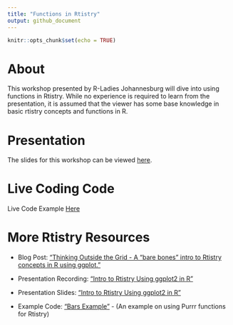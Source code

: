 ```yaml
---
title: "Functions in Rtistry"
output: github_document
---
```


```r
knitr::opts_chunk$set(echo = TRUE)
```

# About
This workshop presented by R-Ladies Johannesburg will dive into using functions in Rtistry. While no experience is required to learn from the presentation, it is assumed that the viewer has some base knowledge in basic rtistry concepts and functions in R.

# Presentation
The slides for this workshop can be viewed [here](https://meghansaha.github.io/Functions_in_Rtistry/).

# Live Coding Code
Live Code Example [Here](scripts/live_code_example.R)

# More Rtistry Resources
  -   Blog Post: ["Thinking Outside the Grid - A “bare bones” intro to Rtistry concepts in R using ggplot."](https://www.thetidytrekker.com/post/thinking-outside-the-grid)
  
  -   Presentation Recording: ["Intro to Rtistry Using ggplot2 in R"](https://lnkd.in/gDcQTK5d)
  
  -   Presentation Slides: ["Intro to Rtistry Using ggplot2 in R"](https://lnkd.in/ghGDreS8)
  
  -   Example Code: ["Bars Example"](scripts/bars_example.R) - (An example on using Purrr functions for Rtistry) 

